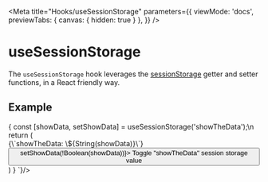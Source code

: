 <!-- usesessionStorage.stories.mdx -->


<Meta
  title="Hooks/useSessionStorage"
  parameters={{
    viewMode: 'docs',
    previewTabs: {
      canvas: { hidden: true }
     },
  }}
/>

# useSessionStorage

The `useSessionStorage` hook leverages the [sessionStorage](https://developer.mozilla.org/en-US/docs/Web/API/Window/sessionStorage) getter and setter functions, in a React friendly way.

## Example

<Story name="useSessionStorage">
  <Canvas>
    <SessionStorageExample />
  </Canvas>
  <Syntax code={`
    const App: FC = () => {
      const [showData, setShowData] = useSessionStorage<boolean | undefined>('showTheData');\n
      return (
        <div>
          {\`showTheData: \${String(showData)}\`}
          <button onClick={() => setShowData(!Boolean(showData))}>
            Toggle "showTheData" session storage value
          </button>
        </div>
      )
    }
  `}/>
</Story>
